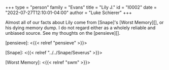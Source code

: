 +++
type = "person"
family = "Evans"
title = "Lily J."
id = "I0002"
date = "2022-07-27T12:10:01-04:00"
author = "Luke Schierer"
+++

Almost all of our facts about Lily come from [Snape]'s [Worst Memory][], or his
dying memory dump. I do not regard either as a wholely reliable and unbiased
source.  See my thoughts on the [pensieve][].

[pensieve]: <{{< relref "pensieve" >}}>

[Snape]: <{{< relref "../../Snape/Severus" >}}>

[Worst Memory]: <{{< relref "swm" >}}> 
